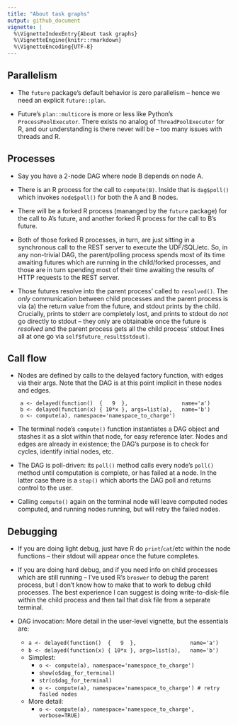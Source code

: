 ```yaml
---
title: "About task graphs"
output: github_document
vignette: |
  %\VignetteIndexEntry{About task graphs}
  %\VignetteEngine{knitr::rmarkdown}
  %\VignetteEncoding{UTF-8}
---
```


## Parallelism

* The `future` package's default behavior is zero parallelism -- hence we need an explicit
  `future::plan`.

* Future's `plan::multicore` is more or less like Python's `ProcessPoolExecutor`. There exists no
  analog of `ThreadPoolExecutor` for R, and our understanding is there never will be -- too many
  issues with threads and R.

## Processes

* Say you have a 2-node DAG where node B depends on node A.

* There is an R process for the call to `compute(B)`. Inside that is `dag$poll()` which invokes
  `node$poll()` for both the A and B nodes.

* There will be a forked R process (mananged by the `future` package) for the call to A's future,
  and another forked R process for the call to B's future.

* Both of those forked R processes, in turn, are just sitting in a synchronous call to the REST
  server to execute the UDF/SQL/etc. So, in any non-trivial DAG, the parent/polling process
  spends most of its time awaiting futures which are running in the child/forked processes, and
  those are in turn spending most of their time awaiting the results of HTTP requests to the
  REST server.

* Those futures resolve into the parent process' called to `resolved()`.  The _only_ communication
  between child processes and the parent process is via (a) the return value from the future,
  and stdout prints by the child. Crucially, prints to stderr are completely lost, and prints to
  stdout do _not_ go directly to stdout -- they only are obtainable once the future is
  _resolved_ and the parent process gets all the child process' stdout lines all at one go via
  `self$future_result$stdout)`.

## Call flow

* Nodes are defined by calls to the delayed factory function, with edges via their args.
  Note that the DAG is at this point implicit in these nodes and edges.

```
    a <- delayed(function()  {   9  },                 name='a')
    b <- delayed(function(x) { 10*x }, args=list(a),   name='b')
    o <- compute(a), namespace='namespace_to_charge')
```

* The terminal node's `compute()` function instantiates a DAG object and stashes
  it as a slot within that node, for easy reference later. Nodes and edges are already
  in existence; the DAG's purpose is to check for cycles, identify initial nodes, etc.

* The DAG is poll-driven: its `poll()` method calls every node's `poll()` method
  until computation is complete, or has failed at a node. In the latter case
  there is a `stop()` which aborts the DAG poll and returns control to the user.

* Calling `compute()` again on the terminal node will leave computed nodes computed,
  and running nodes running, but will retry the failed nodes.

## Debugging

* If you are doing light debug, just have R do `print`/`cat`/etc within the node functions -- their
   stdout will appear once the future completes.

* If you are doing hard debug, and if you need info on child processes which are still running
  -- I've used R's `broswer` to debug the parent process, but I don't know how to make that to
  work to debug child processes.  The best experience I can suggest is doing write-to-disk-file
  within the child process and then tail that disk file from a separate terminal.

* DAG invocation: More detail in the user-level vignette, but the essentials are:
   * `a <- delayed(function()  {   9  },                 name='a')`
   * `b <- delayed(function(x) { 10*x }, args=list(a),   name='b')`
   * Simplest:
     * `o <- compute(a), namespace='namespace_to_charge')`
     * `show(o$dag_for_terminal)`
     * `str(o$dag_for_terminal)`
     * `o <- compute(a), namespace='namespace_to_charge') # retry failed nodes`
   * More detail:
     * `o <- compute(a), namespace='namespace_to_charge', verbose=TRUE)`
